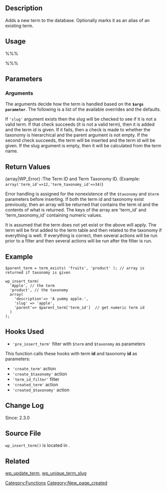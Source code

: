 {{Languages|
{{en|Function Reference/wp_insert_term}}
{{es|Function Reference/wp_insert_term}}
{{ja|関数リファレンス/wp_insert_term}}
}}

== Description ==

Adds a new term to the database. Optionally marks it as an alias of an existing term.

== Usage ==
%%%<?php wp_insert_term( $term, $taxonomy, $args = array() ); ?>%%%

== Parameters ==
{{Parameter|$term|int&#124;string|The term to add or update.}}
{{Parameter|$taxonomy|string|The taxonomy to which to add the term.}}
{{Parameter|$args|array&#124;string|Change the values of the inserted term|optional}}

=== Arguments ===

The arguments decide how the term is handled based on the <b><tt>$args parameter</tt></b>. The following is a list of the available overrides and the defaults.

{{Parameter|'alias_of'|string|There is no default, but if added, expected is the slug that the term will be an alias of.|optional}}

{{Parameter|'description'|string|If exists, will be added to the database along with the term.|optional}}

{{Parameter|'parent'|numeric|Will assign value of 'parent' to the term.|optional|0 (zero)}}

{{Parameter|'slug'|string||optional}}

If <tt>'slug'</tt> argument exists then the slug will be checked to see if it is not a valid term. If that check succeeds (it is not a valid term), then it is added and the term id is given. If it fails, then a check is made to whether the taxonomy is hierarchical and the parent argument is not empty. If the second check succeeds, the term will be inserted and the term id will be given. If the slug argument is empty, then it will be calculated from the term name.

== Return Values ==
; (array&#124;WP_Error) :The Term ID and Term Taxonomy ID. (Example: <tt>array('term_id'=>12,'term_taxonomy_id'=>34)</tt>)

Error handling is assigned for the nonexistence of the <tt>$taxonomy</tt> and <tt>$term</tt> parameters before inserting. If both the term id and taxonomy exist previously, then an array will be returned that contains the term id and the contents of what is returned. The keys of the array are 'term_id' and 'term_taxonomy_id' containing numeric values.

It is assumed that the term does not yet exist or the above will apply. The term will be first added to the term table and then related to the taxonomy if everything is well. If everything is correct, then several actions will be run prior to a filter and then several actions will be run after the filter is run.

== Example ==

<pre>
$parent_term = term_exists( 'fruits', 'product' ); // array is returned if taxonomy is given

wp_insert_term(
  'Apple', // the term 
  'product', // the taxonomy
  array(
    'description'=> 'A yummy apple.',
    'slug' => 'apple',
    'parent'=> $parent_term['term_id']  // get numeric term id
  )
);
</pre>

== Hooks Used ==

* <tt>'pre_insert_term'</tt>   filter with <tt>$term</tt> and <tt>$taxonomy</tt> as parameters
This function calls these hooks with term <b>id</b> and taxonomy <b>id</b> as parameters:
* <tt>'create_term'</tt>       action
* <tt>'create_$taxonomy'</tt>  action
* <tt>'term_id_filter'</tt>    filter
* <tt>'created_term'</tt>      action
* <tt>'created_$taxonomy'</tt> action

== Change Log ==

Since: 2.3.0

== Source File ==

<tt>wp_insert_term()</tt> is located in {{Trac|wp-includes/taxonomy.php}}.

== Related ==
[[Function Reference/wp_update_term|wp_update_term]], 
[[Function Reference/wp_unique_term_slug|wp_unique_term_slug]]
{{Tag Footer}}

[[Category:Functions]]
[[Category:New_page_created]]